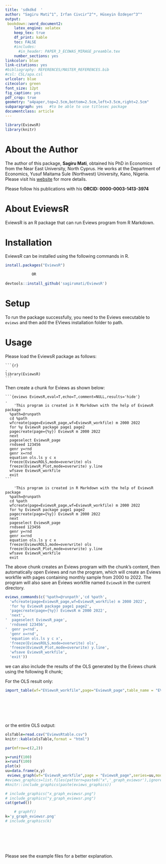 ```yaml
---
title: 'sdkdkd  '
author: "Sagiru Mati^1^, Irfan Civcir^2^*, Hüseyin Özdeşer^3^"
output:
 bookdown::word_document2:
    latex_engine: xelatex
    keep_tex: true
    df_print: kable
    toc: FALSE
    #includes:
      #in_header: PAPER_3_ECOWAS_MIRAGE_preamble.tex
    number_sections: yes
linkcolor: blue
link-citations: yes
#bibliography: REFERENCES/MASTER_REFERENCES.bib
#csl: CSL/apa.csl
urlcolor: blue
citecolor: green
font_size: 12pt
fig_caption: yes
pdf_crop: true
geometry: "a4paper,top=2.5cm,bottom=2.5cm,left=3.5cm,right=2.5cm"
subparagraph: yes   #to be able to use titlesec package
documentclass: article
---
```


```r

library(EviewsR)
library(knitr)
```


# About the Author


The author of this package, **Sagiru Mati**, obtained his PhD in Economics from the Near East University, North Cyprus. He works
at the Department of Economics, Yusuf Maitama Sule (Northwest)
University, Kano, Nigeria. Please visit his [website](https://smati.com.ng) for more details.

Please follow his publications with his **ORCID: 0000-0003-1413-3974**

# About EviewsR

EviewsR is an R package that can run Eviews program from R Markdown. 


# Installation

EviewsR can be installed using the following commands in R.

```r
install.packages("EviewsR") 

            OR
            
devtools::install_github('sagirumati/EviewsR')
```



# Setup

To run the package successfully, you need to the Eviews executable to `eviews` and then add the EViews installation folder to path.

# Usage

Please load the EviewsR package as follows: 

````
```{r}                                                                .
library(EviewsR)
```
````


Then create a chunk for Eviews as shown below:

````` 
```{eviews EviewsR,eval=T,echo=T,comment=NULL,results='hide'}                .
    'This program is created in R Markdown with the help of EviewsR package
  %path=@runpath
  cd %path
  wfcreate(page=EviewsR_page,wf=EviewsR_workfile) m 2000 2022
  for %y EviewsR package page1 page2
  pagecreate(page={%y}) EviewsR m 2000 2022
  next
  pageselect EviewsR_page
  rndseed 123456
  genr y=rnd
  genr x=rnd
  equation ols.ls y c x
  freeze(EviewsROLS,mode=overwrite) ols
  freeze(EviewsR_Plot,mode=overwrite) y.line
  wfsave EviewsR_workfile
  exit
```  
`````


```eviews
    'This program is created in R Markdown with the help of EviewsR package
  %path=@runpath
  cd %path
  wfcreate(page=EviewsR_page,wf=EviewsR_workfile) m 2000 2022
  for %y EviewsR package page1 page2
  pagecreate(page={%y}) EviewsR m 2000 2022
  next
  pageselect EviewsR_page
  rndseed 123456
  genr y=rnd
  genr x=rnd
  equation ols.ls y c x
  freeze(EviewsROLS,mode=overwrite) ols
  freeze(EviewsR_Plot,mode=overwrite) y.line
  wfsave EviewsR_workfile
  exit
```  


The above chunk creates an Eviews program with the chunk's content, then automatically open Eviews and run the program, which will create an Eviews workfile with pages containing monthly sample from 2000 to 2022. The program will also save an Eviews workfile named `EviewsR` in the current directory.


```r
eviews_commands(c('%path=@runpath','cd %path',
  'wfcreate(page=EviewsR_page,wf=EviewsR_workfile) m 2000 2022',
  'for %y EviewsR package page1 page2',
  'pagecreate(page={%y}) EviewsR m 2000 2022',
  'next',
'  pageselect EviewsR_page',
  'rndseed 123456',
'  genr y=rnd',
  'genr x=rnd',
  'equation ols.ls y c x',
  'freeze(EviewsROLS,mode=overwrite) ols',
  'freeze(EviewsR_Plot,mode=overwrite) y.line',
  'wfsave EviewsR_workfile',
  'exit'))

```

we can also include the results of the OLS generated by the Eviews chunk using the following R chunk;

For the OLS result only:



```r
import_table(wf="EViewsR_workfile",page="EviewsR_page",table_name = "EViewsrOLS",table_range = "r7c1:r10c5")
```

<br><br><br><br>

or the entire OLS output:

```r
olsTable=read.csv("EviewsRtable.csv")
knitr::kable(olsTable,format = "html")
```



```r

par(mfrow=c(2,2))

y=runif(100)
x=runif(100)
plot(x)
uu=data.frame(x,y)
 eviews_graph(wf="EviewsR_workfile",page = "EviewsR_page",series=uu,mode = "overwrite",options = "m",merge_graphs=F,start_date="1",frequency="u",save=T,save_path = '')
#eviews_graphics=list.files(pattern=paste0("x",'_graph_eviewsr'),ignore.case = T)
#knitr::include_graphics(paste(eviews_graphics))

# include_graphics("x_graph_eviewsr.png")
# include_graphics("y_graph_eviewsr.png")
cat(getwd())
```


```r

    # graphf()
k='y_graph_eviewsr.png'
# include_graphics(k)
```
<br><br><br><br>


Please see the example files for a better explanation.
